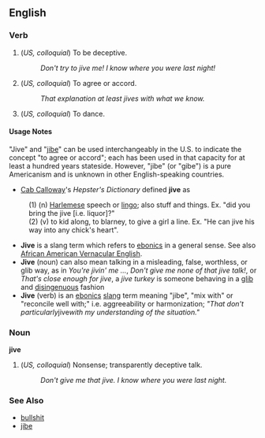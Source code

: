 ==English==

===Verb===
# (''US, colloquial'') To be deceptive.
#: ''Don't try to jive me!  I know where you were last night!''
# (''US, colloquial'') To agree or accord.
#: ''That explanation at least jives with what we know.''
# (''US, colloquial'')  To dance.

====Usage Notes====
"Jive" and "[[jibe]]" can be used interchangeably in the U.S. to indicate the concept "to agree or accord"; each has been used in that capacity for at least a hundred years stateside. However, "jibe" (or "gibe") is a pure Americanism and is unknown in other English-speaking countries.

*[[Cab Calloway]]'s ''Hepster's Dictionary'' defined '''jive''' as
:(1) (n) [[Harlem, Manhattan|Harlem]]ese speech or [[lingo]]; also stuff and things. Ex. "did you bring the jive [i.e. liquor]?"
:(2) (v) to kid along, to blarney, to give a girl a line. Ex. "He can jive his way into any chick's heart".
*'''Jive''' is a slang term which refers to [[ebonics]] in a general sense. See also [[African American Vernacular English]].
*'''Jive''' (noun) can also mean talking in a misleading, false, worthless, or glib way, as in ''You're jivin' me ...'', ''Don't give me none of that jive talk!'', or ''That's close enough for jive'', a ''jive turkey'' is someone behaving in a [[glib]] and [[disingenuous]] fashion
* '''Jive''' (verb) is an [[ebonics]] [[slang]] term meaning "jibe", "mix with" or "reconcile well with;" i.e. aggreeability or harmonization; ''"That don't particularly ''jive'' with my understanding of the situation."''

===Noun===
'''jive'''

# (''US, colloquial'') Nonsense; transparently deceptive talk.
#: ''Don't give me that jive.  I know where you were last night.''

===See Also===

*[[bullshit]]
*[[jibe]]